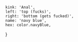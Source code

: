 
	kink: 'Anal',
	left: 'top (fucks)',
	right: 'bottom (gets fucked)',
	name: 'navy blue',
	hex: color.navyBlue,
}
